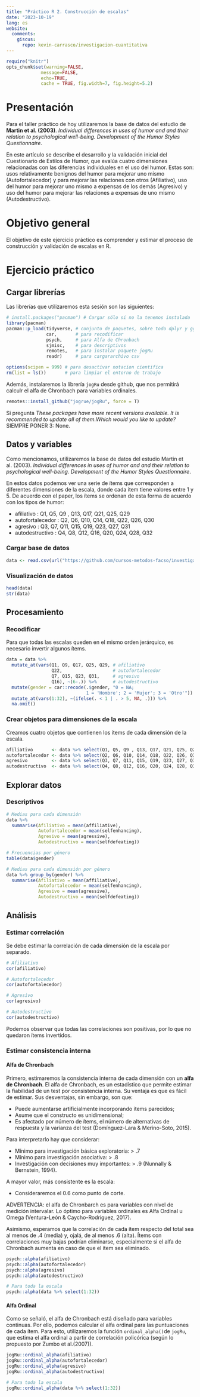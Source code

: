 ```yaml
---
title: "Práctico R 2. Construcción de escalas"
date: "2023-10-19"
lang: es
website:
  comments:
    giscus:
      repo: kevin-carrasco/investigacion-cuantitativa
---
```



```r
require("knitr")
opts_chunk$set(warning=FALSE,
             message=FALSE,
             echo=TRUE,
             cache = TRUE, fig.width=7, fig.height=5.2)
```

# Presentación

Para el taller práctico de hoy utilizaremos la base de datos del estudio de **Martin et al. (2003)**. *Individual differences in uses of humor and and their relation to psychological well-being. Development of the Humor Styles Questionnaire*. 

En este artículo se describe el desarrollo y la validación inicial del Cuestionario de Estilos de Humor, que evalúa cuatro dimensiones relacionadas con las diferencias individuales en el uso del humor. Estas son: usos relativamente benignos del humor para mejorar uno mismo (Autofortalecedor) y para mejorar las relaciones con otros (Afiliativo), uso del humor para mejorar uno mismo a expensas de los demás (Agresivo) y uso del humor para mejorar las relaciones a expensas de uno mismo (Autodestructivo).


# Objetivo general

El objetivo de este ejercicio práctico es comprender y estimar el proceso de construcción y validación de escalas en R.


# Ejercicio práctico


## Cargar librerías

Las librerías que utilizaremos esta sesión son las siguientes:

```r
# install.packages("pacman") # Cargar sólo si no la tenemos instalada
library(pacman)
pacman::p_load(tidyverse, # conjunto de paquetes, sobre todo dplyr y ggplot2
               car,       # para recodificar
               psych,     # para Alfa de Chronbach
               sjmisc,    # para descriptivos
               remotes,   # para instalar paquete jogRu
               readr)     # para cargararchivo csv

options(scipen = 999) # para desactivar notacion cientifica
rm(list = ls())       # para limpiar el entorno de trabajo
```

Además, instalaremos la librería `jogRu` desde github, que nos permitirá calculr el alfa de Chronbach para variables ordinales.

```r
remotes::install_github("jogrue/jogRu", force = T)
```

::: callout-note
Si pregunta *These packages have more recent versions available. It is recommended to update all of them.Which would you like to update?* SIEMPRE PONER 3: None.
:::


## Datos y variables

Como mencionamos, utilizaremos la base de datos del estudio Martin et al. (2003). *Individual differences in uses of humor and and their relation to psychological well-being. Development of the Humor Styles Questionnaire*.

En estos datos podemos ver una serie de ítems que corresponden a diferentes dimensiones de la escala, donde cada ítem tiene valores entre 1 y 5. De acuerdo con el paper, los ítems se ordenan de esta forma de acuerdo con los tipos de humor:

- afiliativo       : Q1, Q5, Q9 , Q13, Q17, Q21, Q25, Q29
- autofortalecedor : Q2, Q6, Q10, Q14, Q18, Q22, Q26, Q30
- agresivo         : Q3, Q7, Q11, Q15, Q19, Q23, Q27, Q31
- autodestructivo  : Q4, Q8, Q12, Q16, Q20, Q24, Q28, Q32


### Cargar base de datos

```r
data <- read.csv(url("https://github.com/cursos-metodos-facso/investigacion-cuantitativa/raw/main/files/data/data.csv"))
```


### Visualización de datos

```r
head(data)
str(data)
```


## Procesamiento


### Recodificar

Para que todas las escalas queden en el mismo orden jerárquico, es necesario invertir algunos ítems.

```r
data = data %>% 
  mutate_at(vars(Q1, Q9, Q17, Q25, Q29, # afiliativo
                 Q22,                   # autofortalecedor
                 Q7, Q15, Q23, Q31,     # agresivo
                 Q16), ~(6-.)) %>%      # autodestructivo
  mutate(gender = car::recode(.$gender, "0 = NA;
                              1 = 'Hombre'; 2 = 'Mujer'; 3 = 'Otro'")) %>% 
  mutate_at(vars(1:32), ~(ifelse(. < 1 | . > 5, NA, .))) %>% 
  na.omit()
```


### Crear objetos para dimensiones de la escala

Creamos cuatro objetos que contienen los ítems de cada dimensión de la escala.

```r
afiliativo       <- data %>% select(Q1, Q5, Q9 , Q13, Q17, Q21, Q25, Q29)
autofortalecedor <- data %>% select(Q2, Q6, Q10, Q14, Q18, Q22, Q26, Q30)
agresivo         <- data %>% select(Q3, Q7, Q11, Q15, Q19, Q23, Q27, Q31)
autodestructivo  <- data %>% select(Q4, Q8, Q12, Q16, Q20, Q24, Q28, Q32)
```


## Explorar datos


### Descriptivos

```r
# Medias para cada dimensión
data %>% 
  summarise(Afiliativo = mean(affiliative),
            Autofortalecedor = mean(selfenhancing),
            Agresivo = mean(agressive),
            Autodestructivo = mean(selfdefeating))

# Frecuencias por género
table(data$gender)

# Medias para cada dimensión por género
data %>% group_by(gender) %>% 
  summarise(Afiliativo = mean(affiliative),
            Autofortalecedor = mean(selfenhancing),
            Agresivo = mean(agressive),
            Autodestructivo = mean(selfdefeating))
```



## Análisis

### Estimar correlación

Se debe estimar la correlación de cada dimensión de la escala por separado.

```r
# Afiliativo
cor(afiliativo)

# Autofortalecedor
cor(autofortalecedor)

# Agresivo
cor(agresivo)

# Autodestructivo
cor(autodestructivo)
```

Podemos observar que todas las correlaciones son positivas, por lo que no quedaron ítems invertidos.


### Estimar consistencia interna


#### Alfa de Chronbach

Primero, estimaremos la consistencia interna de cada dimensión con un **alfa de Chronbach**. El alfa de Chronbach, es un estadístico que permite estimar la fiabilidad de un test por consistencia interna. Su ventaja es que es fácil de estimar. Sus desventajas, sin embargo, son que:

- Puede aumentarse artificialmente incorporando ítems parecidos;
- Asume que el constructo es unidimensional;
- Es afectado por número de ítems, el número de alternativas de respuesta y la varianza del test (Domínguez-Lara & Merino-Soto, 2015). 
 
Para interpretarlo hay que considerar:
 
- Mínimo para investigación básica exploratoria: > .7
- Mínimo para investigación asociativa: > .8
- Investigación con decisiones muy importantes: > .9 (Nunnally & Bernstein, 1994). 

A mayor valor, más consistente es la escala:

- Consideraremos el 0.6 como punto de corte.

::: callout-note
ADVERTENCIA: el alfa de Chronbarch es para variables con nivel de medición intervalar. Lo óptimo para variables ordinales es Alfa Ordinal u Omega (Ventura-León & Caycho-Rodríguez, 2017).
:::

Asimismo, esperamos que la correlación de cada ítem respecto del total sea al menos de .4 (media) y, ojalá, de al menos .6 (alta). Ítems con correlaciones muy bajas podrían eliminarse, especialmente si el alfa de Chronbach aumenta en caso de que el ítem sea eliminado. 


```r
psych::alpha(afiliativo)
psych::alpha(autofortalecedor)
psych::alpha(agresivo)
psych::alpha(autodestructivo)

# Para toda la escala 
psych::alpha(data %>% select(1:32))
```


#### Alfa Ordinal

Como se señaló, el alfa de Chronbach está diseñado para variables continuas. Por ello, podemos calcular el alfa ordinal para las puntuaciones de cada ítem. Para esto, utilizaremos la función `ordinal_alpha()`de `jogRu`, que estima el alfa ordinal a partir de correlación policórica (según lo propuesto por Zumbo et al.(2007)). 

```r
jogRu::ordinal_alpha(afiliativo)
jogRu::ordinal_alpha(autofortalecedor)
jogRu::ordinal_alpha(agresivo)
jogRu::ordinal_alpha(autodestructivo)

# Para toda la escala 
jogRu::ordinal_alpha(data %>% select(1:32))
```




